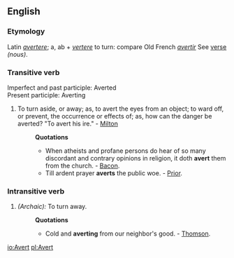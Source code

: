 ==English==

===Etymology===
Latin ''[[avertere]]''; a, ab + ''[[vertere]]'' to turn: compare Old French ''[[avertir]]'' See [[verse]] ''(nous)''.
===Transitive verb===
Imperfect and past participle: Averted<br>
Present participle: Averting
#To turn aside, or away; as, to avert the eyes from an object; to ward off, or prevent, the occurrence or effects of; as, how can the danger be averted? "To avert his ire." - [[Milton]]
#:'''Quotations'''
#:*When atheists and profane persons do hear of so many discordant and contrary opinions in religion, it doth '''avert''' them from the church. - [[Bacon]].
#:*Till ardent prayer '''averts''' the public woe. - [[Prior]].

===Intransitive verb ===
#''(Archaic):'' To turn away.
#:'''Quotations'''
#:*Cold and '''averting''' from our neighbor's good. - [[Thomson]].

[[io:Avert]]
[[pl:Avert]]